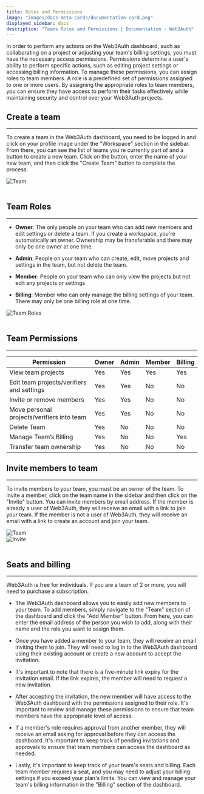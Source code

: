 ```yaml
---
title: Roles and Permissions
image: "images/docs-meta-cards/documentation-card.png"
displayed_sidebar: docs
description: "Teams Roles and Permissions | Documentation - Web3Auth"
---
```



In order to perform any actions on the Web3Auth dashboard, such as collaborating on a project or adjusting your team's billing settings, you must have
the necessary access permissions. Permissions determine a user's ability to perform specific actions, such as editing project settings or accessing
billing information. To manage these permissions, you can assign roles to team members. A role is a predefined set of permissions assigned to one or
more users. By assigning the appropriate roles to team members, you can ensure they have access to perform their tasks effectively while maintaining
security and control over your Web3Auth projects.

## Create a team

---

To create a team in the Web3Auth dashboard, you need to be logged in and click on your profile image under the "Workspace" section in the sidebar.
From there, you can see the list of teams you're currently part of and a button to create a new team. Click on the button, enter the name of your new
team, and then click the "Create Team" button to complete the process.

<div style={{ flexBasis: "300px", flexGrow: "1", textAlign: "center" }}>
  <img src={TeamCreate} style={{ alignSelf: "center", maxWidth: "100%" }} alt="Team" />
</div>
<br />

## Team Roles

---

- **Owner**: The only people on your team who can add new members and edit settings or delete a team. If you create a workspace, you're automatically
  an owner. Ownership may be transferable and there may only be one owner at one time.

- **Admin**: People on your team who can create, edit, move projects and settings in the team, but not delete the team.

- **Member**: People on your team who can only view the projects but not edit any projects or settings

- **Billing**: Member who can only manage the billing settings of your team. There may only be one billing role at one time.

<div style={{ flexBasis: "300px", flexGrow: "1", textAlign: "center" }}>
  <img src={TeamRoles} style={{ alignSelf: "center", maxWidth: "100%" }} alt="Team Roles" />
</div>
<br />

## Team Permissions

---

| Permission                                 | Owner | Admin | Member | Billing |
| ------------------------------------------ | ----- | ----- | ------ | ------- |
| View team projects                         | Yes   | Yes   | Yes    | Yes     |
| Edit team projects/verifiers and settings  | Yes   | Yes   | No     | No      |
| Invite or remove members                   | Yes   | Yes   | No     | No      |
| Move personal projects/verifiers into team | Yes   | Yes   | No     | No      |
| Delete Team                                | Yes   | No    | No     | No      |
| Manage Team’s Billing                      | Yes   | No    | No     | Yes     |
| Transfer team ownership                    | Yes   | No    | No     | No      |

## Invite members to team

---

To invite members to your team, you must be an owner of the team. To invite a member, click on the team name in the sidebar and then click on the
"Invite" button. You can invite members by email address. If the member is already a user of Web3Auth, they will receive an email with a link to join
your team. If the member is not a user of Web3Auth, they will receive an email with a link to create an account and join your team.

<div style={{ flexBasis: "300px", flexGrow: "1", textAlign: "center" }}>
  <img src={TeamInviteButton} style={{ alignSelf: "center", maxWidth: "100%" }} alt="Team" />
</div>
<div style={{ flexBasis: "300px", flexGrow: "1", textAlign: "center" }}>
  <img src={TeamInvite} style={{ alignSelf: "center", maxWidth: "100%" }} alt="Invite" />
</div>
<br />

## Seats and billing

---

Web3Auth is free for individuals. If you are a team of 2 or more, you will need to purchase a subscription.

- The Web3Auth dashboard allows you to easily add new members to your team. To add members, simply navigate to the "Team" section of the dashboard and
  click the "Add Member" button. From here, you can enter the email address of the person you wish to add, along with their name and the role you want
  to assign them.

- Once you have added a member to your team, they will receive an email inviting them to join. They will need to log in to the Web3Auth dashboard
  using their existing account or create a new account to accept the invitation.

- It's important to note that there is a five-minute link expiry for the invitation email. If the link expires, the member will need to request a new
  invitation.

- After accepting the invitation, the new member will have access to the Web3Auth dashboard with the permissions assigned to their role. It's
  important to review and manage these permissions to ensure that team members have the appropriate level of access.

- If a member's role requires approval from another member, they will receive an email asking for approval before they can access the dashboard. It's
  important to keep track of pending invitations and approvals to ensure that team members can access the dashboard as needed.

- Lastly, it's important to keep track of your team's seats and billing. Each team member requires a seat, and you may need to adjust your billing
  settings if you exceed your plan's limits. You can view and manage your team's billing information in the "Billing" section of the dashboard.
